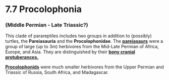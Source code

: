 # 7.7 Procolophonia


### (Middle Permian - Late Triassic?)

This clade of parareptiles includes two groups in addition to (possibly) turtles, the **Pareiasauria** and the **Procolophonidae**. The **[pareiasaurs](#409_scutosauruskarpinskiiwhole)** were a group of large (up to 3m) herbivores from the Mid-Late Permian of Africa, Europe, and Asia. They are distinguished by their **[bony cranial protuberances.](#60_elginiaskull)**

**[Procolophonids](#408_sauropareionwhole)** were much smaller herbivores from the Upper Permian and Triassic of Russia, South Africa, and Madagascar.
